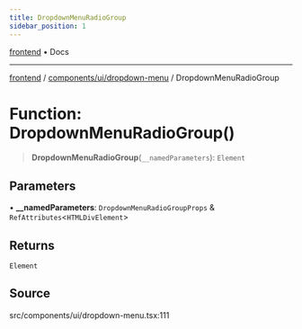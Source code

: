 ```yaml
---
title: DropdownMenuRadioGroup
sidebar_position: 1
---
```


[frontend](../../../..) • Docs

***

[frontend](../../../..) / [components/ui/dropdown-menu](..) / DropdownMenuRadioGroup

# Function: DropdownMenuRadioGroup()

> **DropdownMenuRadioGroup**(`__namedParameters`): `Element`

## Parameters

• **\_\_namedParameters**: `DropdownMenuRadioGroupProps` & `RefAttributes`\<`HTMLDivElement`\>

## Returns

`Element`

## Source

src/components/ui/dropdown-menu.tsx:111
